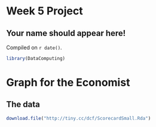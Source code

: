 # Week 5 Project

## Your name should appear here!

<!-- leave this material as is -->
Compiled on `r date()`.

```r
library(DataComputing)
```
<!-- put your content after this line -->

# Graph for the Economist

## The data
```r
download.file("http://tiny.cc/dcf/ScorecardSmall.Rda")
```

